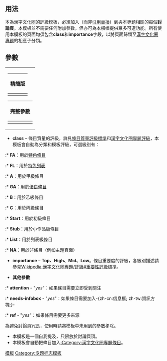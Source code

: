 <includeonly></includeonly><noinclude>{{template doc page viewed directly}}</noinclude>

== 用法 ==
本'''{{tl|WikiProject Sinosphere}}'''為漢字文化圈的評級模板，必須加入（而非[[Help:引用替換|引用替換]]）到與本專題相關的每個'''討論頁'''。本模板並不需要任何附加參數，但亦可為本橫幅提供眾多可選功能。所有使用本模板的頁面均須包含'''class'''和'''importance'''字段，以將頁面歸類至[[:Category:漢字文化圈|漢字文化圈專題]]的相應子分類。

== 參數 ==
{| align=right style="background:transparent; width:0"
|
{| class="wikitable"
|-
!精簡版
|-
|<pre style="font-size:90%">{{WikiProject Sinosphere
|class = 
|importance =
|cover = 
|screenshot = 
|needs-infobox = 
}}
</pre>
|}
{| class="wikitable"
|-
!完整參數
|-
|<pre style="font-size:90%">{{WikiProject Sinosphere
|class = 
|importance =
|attention = 
|needs-infobox = 
|cover = 
|screenshot = 
|peer = 
|old-peer = 
}}
</pre>
|}
|}

* '''class''' – 條目質量的評級，詳見[[Wikipedia:條目質量評級標準|條目質量評級標準]]和[[Wikipedia:漢字文化圈專題/評級|漢字文化圈專題評級]]，本模板會自動為分類和模板評級，可選級別有：
:* '''FA'''：用於[[Wikipedia:特色條目|特色條目]]
:* '''FL'''：用於[[Wikipedia:特色列表|特色列表]]
:* '''A'''：用於甲級條目
:* '''GA'''：用於[[Wikipedia:優良條目|優良條目]]
:* '''B'''：用於乙級條目
:* '''C'''：用於丙級條目
:* '''Start'''：用於初級條目
:* '''Stub'''：用於小作品級條目
:* '''List'''：用於列表級條目
:* '''NA'''：用於非條目（例如主題頁面）

* '''importance''' – '''Top、High、Mid、Low'''。條目重要度的評級，各級別描述請參見[[Wikipedia:漢字文化圈專題/評級#重要性評級標準]]。


* '''其他參數'''
:* '''attention''' - "''yes''"：如果條目需要立即受到關注
:* '''needs-infobox''' - "''yes''"：如果條目需要加入-{zh-cn:信息框; zh-tw:資訊方塊;}-
:* '''ref''' - "''yes''"：如果條目需要更多來源

為避免討論頁冗長，使用時請將模板中未用到的參數移除。
<includeonly>
<!-- ++++ PLEASE ADD CATEGORIES AND INTERWIKIS BELOW THIS LINE, THANK YOU. -->
[[Category:漢字文化圈專題|模板]]

</includeonly>
* 本模板是一個自我提及，只限放於討論頁頂。
* 本模板會自動把條目加入[[:Category:漢字文化圈專題條目]]。
[[Category:专题标志模板]]

<!--舊說明模板
 {{WP-CJKV|tran=y|cust=y}}
 -->